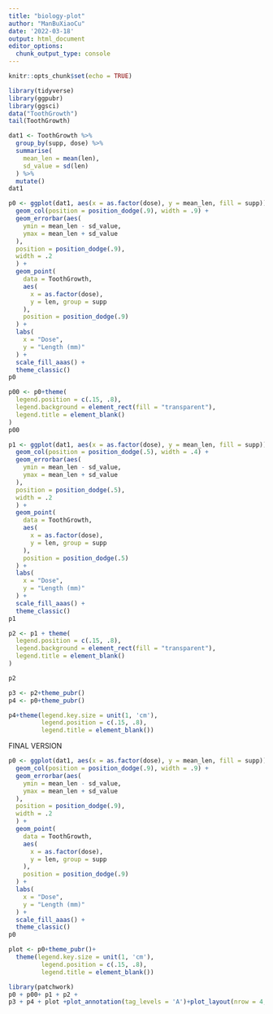 ```yaml
---
title: "biology-plot"
author: "ManBuXiaoCu"
date: '2022-03-18'
output: html_document
editor_options: 
  chunk_output_type: console
---
```


```r
knitr::opts_chunk$set(echo = TRUE)
```

```r
library(tidyverse)
library(ggpubr)
library(ggsci)
data("ToothGrowth")
tail(ToothGrowth)
```

```r
dat1 <- ToothGrowth %>%
  group_by(supp, dose) %>%
  summarise(
    mean_len = mean(len),
    sd_value = sd(len)
  ) %>%
  mutate()
dat1
```

```r
p0 <- ggplot(dat1, aes(x = as.factor(dose), y = mean_len, fill = supp)) +
  geom_col(position = position_dodge(.9), width = .9) +
  geom_errorbar(aes(
    ymin = mean_len - sd_value,
    ymax = mean_len + sd_value
  ),
  position = position_dodge(.9),
  width = .2
  ) +
  geom_point(
    data = ToothGrowth,
    aes(
      x = as.factor(dose),
      y = len, group = supp
    ),
    position = position_dodge(.9)
  ) +
  labs(
    x = "Dose",
    y = "Length (mm)"
  ) +
  scale_fill_aaas() +
  theme_classic()
p0
```

```r
p00 <- p0+theme(
  legend.position = c(.15, .8),
  legend.background = element_rect(fill = "transparent"),
  legend.title = element_blank()
)
p00
```


```r
p1 <- ggplot(dat1, aes(x = as.factor(dose), y = mean_len, fill = supp)) +
  geom_col(position = position_dodge(.5), width = .4) +
  geom_errorbar(aes(
    ymin = mean_len - sd_value,
    ymax = mean_len + sd_value
  ),
  position = position_dodge(.5),
  width = .2
  ) +
  geom_point(
    data = ToothGrowth,
    aes(
      x = as.factor(dose),
      y = len, group = supp
    ),
    position = position_dodge(.5)
  ) +
  labs(
    x = "Dose",
    y = "Length (mm)"
  ) +
  scale_fill_aaas() +
  theme_classic()
p1

p2 <- p1 + theme(
  legend.position = c(.15, .8),
  legend.background = element_rect(fill = "transparent"),
  legend.title = element_blank()
)

p2

p3 <- p2+theme_pubr()
p4 <- p0+theme_pubr()
```


```r
p4+theme(legend.key.size = unit(1, 'cm'),
         legend.position = c(.15, .8),
         legend.title = element_blank())
```


FINAL VERSION
```r
p0 <- ggplot(dat1, aes(x = as.factor(dose), y = mean_len, fill = supp)) +
  geom_col(position = position_dodge(.9), width = .9) +
  geom_errorbar(aes(
    ymin = mean_len - sd_value,
    ymax = mean_len + sd_value
  ),
  position = position_dodge(.9),
  width = .2
  ) +
  geom_point(
    data = ToothGrowth,
    aes(
      x = as.factor(dose),
      y = len, group = supp
    ),
    position = position_dodge(.9)
  ) +
  labs(
    x = "Dose",
    y = "Length (mm)"
  ) +
  scale_fill_aaas() +
  theme_classic()
p0

plot <- p0+theme_pubr()+
  theme(legend.key.size = unit(1, 'cm'),
         legend.position = c(.15, .8),
         legend.title = element_blank())

```

```r
library(patchwork)
p0 + p00+ p1 + p2 + 
p3 + p4 + plot +plot_annotation(tag_levels = 'A')+plot_layout(nrow = 4, byrow = TRUE)
  
```

